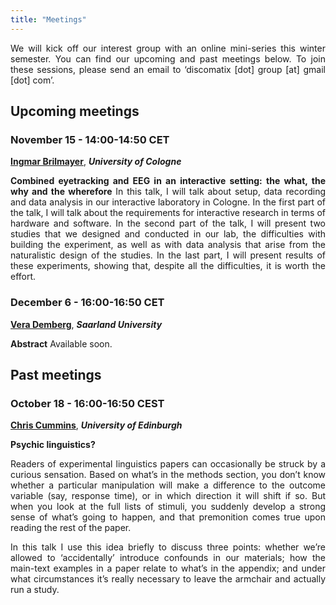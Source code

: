 ```yaml
---
title: "Meetings"
---
```


<style>
body {
  text-align: justify}

h1 {
  text-align: center
}
</style>

We will kick off our interest group with an online mini-series this winter semester. You can find our upcoming and past meetings below. To join these sessions, please send an email to  'discomatix [dot] group [at] gmail [dot] com'.

## Upcoming meetings

### November 15 - 14:00-14:50 CET
**[Ingmar Brilmayer](https://idsl1.phil-fak.uni-koeln.de/personen/lehrende-a-z/dr-ingmar-brilmayer)**, ***University of Cologne***

**Combined eyetracking and EEG in an interactive setting: the what, the why and the wherefore**
In this talk, I will talk about setup, data recording and data analysis in our interactive laboratory in Cologne. In the first part of the talk, I will talk about the requirements for interactive research in terms of hardware and software. In the second part of the talk, I will present two studies that we designed and conducted in our lab, the difficulties with building the experiment, as well as with data analysis that arise from the naturalistic design of the studies. In the last part, I will present results of these experiments, showing that, despite all the difficulties, it is worth the effort.

### December 6 - 16:00-16:50 CET
**[Vera Demberg](https://www.uni-saarland.de/lehrstuhl/demberg/members/verademberg.html)**, ***Saarland University***

**Abstract**
Available soon.

## Past meetings

### October 18 - 16:00-16:50 CEST
**[Chris Cummins](https://www.crcummins.com/)**, ***University of Edinburgh***

**Psychic linguistics?**

Readers of experimental linguistics papers can occasionally be struck by a curious sensation. Based on what’s in the methods section, you don’t know whether a particular manipulation will make a difference to the outcome variable (say, response time), or in which direction it will shift if so. But when you look at the full lists of stimuli, you suddenly develop a strong sense of what’s going to happen, and that premonition comes true upon reading the rest of the paper.

In this talk I use this idea briefly to discuss three points: whether we’re allowed to ‘accidentally’ introduce confounds in our materials; how the main-text examples in a paper relate to what’s in the appendix; and under what circumstances it’s really necessary to leave the armchair and actually run a study.
